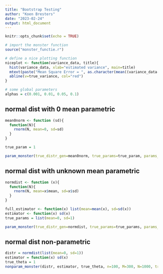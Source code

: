 ```yaml
---
title: "Bootstrap Testing"
author: "Koen Bresters"
date: "2023-02-24"
output: html_document
---
```


```r
knitr::opts_chunk$set(echo = TRUE)
```

```r
# import the monster function
source("monster_functie.r")

# define a nice plotting function
niceplot <- function(variance_data, title){
  hist(variance_data, xlab="estimated variance", main=title)
  mtext(paste("Mean Square Error = ", as.character(mean((variance_data-true_variance)^2))), side=4)
  abline(v=true_variance, col="red")
}

# some global parameters
alphas = c(0.001, 0.01, 0.05, 0.1)

```

## normal dist with 0 mean parametric

```r
mean0norm <- function (sd){
  function(N){
    rnorm(N, mean=0, sd=sd)
  }
}

true_param = 1

param_monster(true_distr_gen=mean0norm, true_params=true_param, params_estimator=function(x) sd(x), n=100, N=1000, M=300, true_variance_N=10000, true_theta=true_param, alphas=alphas)
```

## normal dist with unknown mean parametric

```r
normdist <- function (x){
  function(N){
    rnorm(N, mean=x$mean, sd=x$sd)
  }
}

full_estimator <- function(x) list(mean=mean(x), sd=sd(x))
estimator <- function(x) sd(x)
true_params = list(mean=0, sd=1)

param_monster(true_distr_gen=normdist, true_params=true_params, params_estimator=full_estimator, estimator=estimator, n=100, N=1000, M=300, true_variance_N=10000, true_theta=true_params$sd, alphas=alphas)
```

## normal dist non-parametric

```r
distr = normdist(list(mean=0, sd=1))
estimator = function(x) sd(x)
true_theta = 1
nonparam_monster(distr, estimator, true_theta, n=100, M=300, N=1000, true_variance_N=10000, alphas=alphas)
```
